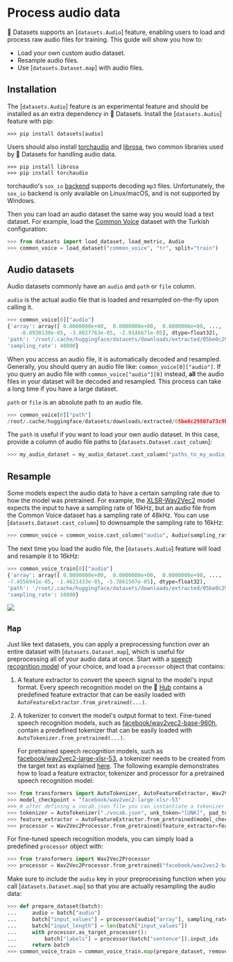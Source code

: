 # Process audio data

🤗 Datasets supports an [`datasets.Audio`] feature, enabling users to load and process raw audio files for training. This guide will show you how to:

- Load your own custom audio dataset.
- Resample audio files.
- Use [`datasets.Dataset.map`] with audio files.

## Installation

The [`datasets.Audio`] feature is an experimental feature and should be installed as an extra dependency in 🤗 Datasets. Install the [`datasets.Audio`] feature with pip:

```
>>> pip install datasets[audio]
```

Users should also install [torchaudio](https://pytorch.org/audio/stable/index.html) and [librosa](https://librosa.org/doc/latest/index.html), two common libraries used by 🤗 Datasets for handling audio data.

```
>>> pip install librosa
>>> pip install torchaudio
```

<Tip warning={true}>

torchaudio's `sox_io` [backend](https://pytorch.org/audio/stable/backend.html#) supports decoding `mp3` files. Unfortunately, the `sox_io` backend is only available on Linux/macOS, and is not supported by Windows.

</Tip>

Then you can load an audio dataset the same way you would load a text dataset. For example, load the [Common Voice](https://huggingface.co/datasets/common_voice) dataset with the Turkish configuration:

```py
>>> from datasets import load_dataset, load_metric, Audio
>>> common_voice = load_dataset("common_voice", "tr", split="train")
```

## Audio datasets

Audio datasets commonly have an `audio` and `path` or `file` column.

`audio` is the actual audio file that is loaded and resampled on-the-fly upon calling it.

```py
>>> common_voice[0]["audio"]
{'array': array([ 0.0000000e+00,  0.0000000e+00,  0.0000000e+00, ...,
    -8.8930130e-05, -3.8027763e-05, -2.9146671e-05], dtype=float32),
'path': '/root/.cache/huggingface/datasets/downloads/extracted/05be0c29807a73c9b099873d2f5975dae6d05e9f7d577458a2466ecb9a2b0c6b/cv-corpus-6.1-2020-12-11/tr/clips/common_voice_tr_21921195.mp3',
'sampling_rate': 48000}
```

When you access an audio file, it is automatically decoded and resampled. Generally, you should query an audio file like: `common_voice[0]["audio"]`. If you query an audio file with `common_voice["audio"][0]` instead, **all** the audio files in your dataset will be decoded and resampled. This process can take a long time if you have a large dataset.

`path` or `file` is an absolute path to an audio file.

```py
>>> common_voice[0]["path"]
/root/.cache/huggingface/datasets/downloads/extracted/05be0c29807a73c9b099873d2f5975dae6d05e9f7d577458a2466ecb9a2b0c6b/cv-corpus-6.1-2020-12-11/tr/clips/common_voice_tr_21921195.mp3
```

The `path` is useful if you want to load your own audio dataset. In this case, provide a column of audio file paths to [`datasets.Dataset.cast_column`]:

```py
>>> my_audio_dataset = my_audio_dataset.cast_column("paths_to_my_audio_files", Audio())
```

## Resample

Some models expect the audio data to have a certain sampling rate due to how the model was pretrained. For example, the [XLSR-Wav2Vec2](https://huggingface.co/facebook/wav2vec2-large-xlsr-53) model expects the input to have a sampling rate of 16kHz, but an audio file from the Common Voice dataset has a sampling rate of 48kHz. You can use [`datasets.Dataset.cast_column`] to downsample the sampling rate to 16kHz:

```py
>>> common_voice = common_voice.cast_column("audio", Audio(sampling_rate=16_000))
```

The next time you load the audio file, the [`datasets.Audio`] feature will load and resample it to 16kHz:

```py
>>> common_voice_train[0]["audio"]
{'array': array([ 0.0000000e+00,  0.0000000e+00,  0.0000000e+00, ...,
-7.4556941e-05, -1.4621433e-05, -5.7861507e-05], dtype=float32),
'path': '/root/.cache/huggingface/datasets/downloads/extracted/05be0c29807a73c9b099873d2f5975dae6d05e9f7d577458a2466ecb9a2b0c6b/cv-corpus-6.1-2020-12-11/tr/clips/common_voice_tr_21921195.mp3',
'sampling_rate': 16000}
```

<img align="center" src="/docs/datasets/master/en/imgs/resample.gif"/>

## `Map`

Just like text datasets, you can apply a preprocessing function over an entire dataset with [`datasets.Dataset.map`], which is useful for preprocessing all of your audio data at once. Start with a [speech recognition model](https://huggingface.co/models?pipeline_tag=automatic-speech-recognition&sort=downloads) of your choice, and load a `processor` object that contains:

1. A feature extractor to convert the speech signal to the model's input format. Every speech recognition model on the 🤗 [Hub](https://huggingface.co/models?pipeline_tag=automatic-speech-recognition&sort=downloads) contains a predefined feature extractor that can be easily loaded with `AutoFeatureExtractor.from_pretrained(...)`.

2. A tokenizer to convert the model's output format to text. Fine-tuned speech recognition models, such as [facebook/wav2vec2-base-960h](https://huggingface.co/facebook/wav2vec2-base-960h), contain a predefined tokenizer that can be easily loaded with `AutoTokenizer.from_pretrained(...)`.

   For pretrained speech recognition models, such as [facebook/wav2vec2-large-xlsr-53](https://huggingface.co/facebook/wav2vec2-large-xlsr-53), a tokenizer needs to be created from the target text as explained [here](https://huggingface.co/blog/fine-tune-wav2vec2-english). The following example demonstrates how to load a feature extractor, tokenizer and processor for a pretrained speech recognition model:

```py
>>> from transformers import AutoTokenizer, AutoFeatureExtractor, Wav2Vec2Processor
>>> model_checkpoint = "facebook/wav2vec2-large-xlsr-53"
>>> # after defining a vocab.json file you can instantiate a tokenizer object:
>>> tokenizer = AutoTokenizer("./vocab.json", unk_token="[UNK]", pad_token="[PAD]", word_delimiter_token="|")
>>> feature_extractor = AutoFeatureExtractor.from_pretrained(model_checkpoint)
>>> processor = Wav2Vec2Processor.from_pretrained(feature_extractor=feature_extractor, tokenizer=tokenizer)
```

For fine-tuned speech recognition models, you can simply load a predefined `processor` object with:

```py
>>> from transformers import Wav2Vec2Processor
>>> processor = Wav2Vec2Processor.from_pretrained("facebook/wav2vec2-base-960h")
```

Make sure to include the `audio` key in your preprocessing function when you call [`datasets.Dataset.map`] so that you are actually resampling the audio data:

```py
>>> def prepare_dataset(batch):
...     audio = batch["audio"]
...     batch["input_values"] = processor(audio["array"], sampling_rate=audio["sampling_rate"]).input_values[0]
...     batch["input_length"] = len(batch["input_values"])
...     with processor.as_target_processor():
...         batch["labels"] = processor(batch["sentence"]).input_ids
...     return batch
>>> common_voice_train = common_voice_train.map(prepare_dataset, remove_columns=common_voice_train.column_names)
```
